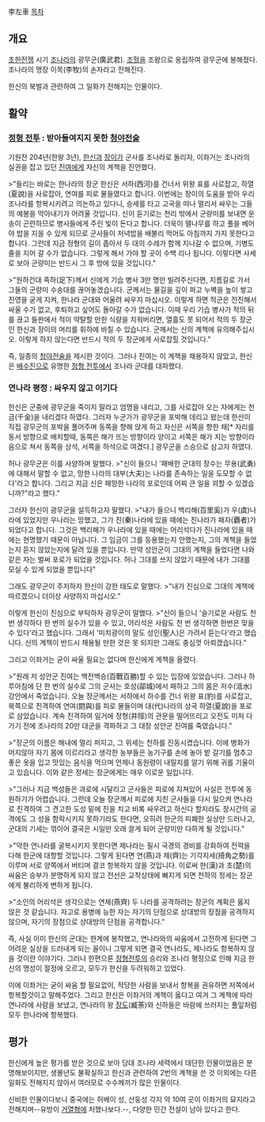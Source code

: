 李左車
[[목차]]
== 개요 ==
[[초한전쟁]] 시기 [[조나라]]의 광무군(廣武君). [[조헐]]을 조왕으로 옹립하여 광무군에 봉해졌다. 조나라의 명장 이목(李牧)의 손자라고 전해진다.

한신의 북벌과 관련하여 그 일화가 전해지는 인물이다.

== 활약 ==
=== [[정형 전투]] : 받아들여지지 못한 [[청야전술]] ===
기원전 204년(한왕 3년), [[한신]]과 [[장이]]가 군사를 조나라로 돌리자, 이좌거는 조나라의 실권을 잡고 있던 [[진여]]에게 자신의 계책을 진언했다.

>"들리는 바로는 한나라의 장군 한신은 서하(西河)를 건너서 위왕 표를 사로잡고, 하열(夏說)을 사로잡아, 연여를 피로 물들였다고 합니다. 이번에는 장이의 도움을 받아 우리 조나라를 항복시키려고 의논하고 있다니, 승세를 타고 고국을 떠나 멀리서 싸우는 그들의 예봉을 막아내기가 어려울 것입니다. 신이 듣기로는 천리 밖에서 군량미를 보내면 운송이 곤란하므로 병사들에게 주린 빛이 돈다고 합니다. 더욱이 땔나무를 하고 풀을 베어야 밥을 지을 수 있게 되므로 군사들이 저녁밥을 배불리 먹어도 아침까지 가지 못한다고 합니다. 그런데 지금 정형의 길이 좁아서 두 대의 수레가 함께 지나갈 수 없으며, 기병도 줄을 지어 갈 수가 없습니다. 그렇게 해서 가야 할 곳이 수백 리나 됩니다. 이렇다면 사세로 보아 군량미는 반드시 그 후 방에 있을 것입니다."

>"원하건대 족하(足下)께서 신에게 기습 병사 3만 명만 빌려주신다면, 지름길로 가서 그들의 군량미 수송대를 끊어놓겠습니다. 군께서는 물길을 깊이 파고 누벽을 높이 쌓고 진영을 굳게 지켜, 한나라 군대와 어울려 싸우지 마십시오. 이렇게 하면 적군은 전진해서 싸울 수가 없고, 후퇴하고 싶어도 돌아갈 수가 없습니다. 이때 우리 기습 병사가 적의 뒤를 끊고 들판에서 적이 약탈할 만한 식량을 치워버리면, 열흘도 못 되어서 적의 두 장군인 한신과 장이의 머리를 휘하에 바칠 수 있습니다. 군께서는 신의 계책에 유의해주십시오. 이렇게 하지 않는다면 반드시 적의 두 장군에게 사로잡힐 것입니다."

즉, 일종의 [[청야전술]]을 제시한 것이다. 그러나 진여는 이 계책을 채용하지 않았고, 한신은 [[배수진]]으로 유명한 [[정형 전투]]에서 조나라 군대를 대파했다.

=== 연나라 평정 : 싸우지 않고 이기다 ===
한신은 군중에 광무군을 죽이지 말라고 엄명을 내리고, 그를 사로잡아 오는 자에게는 천금(千金)을 내리겠다 하였다. 그러자 누군가가 광무군을 포박해 데리고 왔는데 한신이 직접 광무군의 포박을 풀어주며 동쪽을 향해 앉게 하고 자신은 서쪽을 향한 채[* 자리를 동서 방향으로 배치할때, 동쪽은 해가 뜨는 방향이라 양이고 서쪽은 해가 지는 방향이라 음으로 쳐서 동쪽을 상석, 서쪽을 하석으로 여겼다.] 광무군을 스승으로 삼고자 하였다.

허나 광무군은 이를 사양하며 말했다. 
>"신이 들으니 '패배한 군대의 장수는 무용(武勇)에 대해서 말할 수 없고, 망한 나라의 대부(大夫)는 나라를 존속하는 일을 도모할 수 없다'라고 합니다. 그리고 지금 신은 패망한 나라의 포로인데 어찌 큰 일을 꾀할 수 있겠습니까?"라고 했다."

그러자 한신이 광무군을 설득하고자 말했다.
>"내가 들으니 백리해(百里奚)가 우(虞)나라에 있었지만 우나라는 망했고, 그가 진(秦)나라에 있을 때에는 진나라가 패자(覇者)가 되었다고 합니다. 그것은 백리해가 우나라에 있을 때에는 어리석다가 진나라에 있을 때에는 현명했기 때문이 아닙니다. 그 임금이 그를 등용했는지 안했는지, 그의 계책을 들었는지 듣지 않았는지에 달려 있을 뿐입니다. 만약 성안군이 그대의 계책을 들었다면 나와 같은 자는 벌써 포로가 되었을 것입니다. 허나 그대를 쓰지 않았기 때문에 내가 그대를 모실 수 있게 되었을 뿐입니다"

그래도 광무군이 주저하자 한신이 강한 태도로 말했다.
>"내가 진심으로 그대의 계책에 따르겠으니 더이상 사양하지 마십시오."

이렇게 한신이 진심으로 부탁하자 광무군이 말했다.
>"신이 들으니 '슬기로운 사람도 천 번 생각하다 한 번의 실수가 있을 수 있고, 어리석은 사람도 천 번 생각하면 한번은 맞을 수 있다'라고 했습니다. 그래서 '미치광이의 말도 성인(聖人)은 가려서 듣는다'라고 했습니다. 신의 계책이 반드시 채용될 만한 것은 못 되지만 그래도 충심껏 아뢰겠습니다."

그리고 이좌거는 굳이 싸울 필요는 없다며 한신에게 계책을 올렸다.

>"원래 저 성안군 진여는 백전백승(百戰百勝)할 수 있는 입장에 있었습니다. 그러나 하루아침에 단 한 번의 실수로 그의 군사는 호성(鄗城)에서 패하고 그의 몸은 저수(泜水) 강안에서 죽었습니다. 오늘 장군께서는 서하에서 하수를 건너 위왕 표(豹)를 사로잡고, 북쪽으로 진격하여 연여(閼與)를 피로 물들이며 대(代)나라의 상국 하열(夏說)을 포로로 삼았습니다. 계속 진격하여 일거에 정형(井陘)의 관문을 떨어뜨리고 오전도 미처 다 가기 전에 조나라의 20만 대군을 격파하고 그 대장 성안군 진여를 죽였습니다."

>"장군의 이름은 해내에 멀리 퍼지고, 그 위세는 천하를 진동시켰습니다. 이에 병화가 머지않아 자기 몸에 이르리라고 생각한 농부들은 농기구를 손에 놓아 밭 갈기를 멈추고 좋은 옷을 입고 맛있는 음식을 먹으며 언제나 동원령이 내릴지를 알기 위해 귀를 기울이고 있습니다. 이와 같은 정세는 장군에게는 매우 이로운 일입니다.

>"그러나 지금 백성들은 과로에 시달리고 군사들은 피로에 지쳐있어 사실은 전투에 동원하기가 어렵습니다. 그런데 오늘 장군께서 피로에 지친 군사들을 다시 일으켜 연나라로 진격하여 그 견고한 도성 밑에 진을 치고 비록 싸우려고 하신다 할지라도 장시간의 공격에도 그 성을 함락시키지 못하기라도 한다면, 오히려 한군의 피폐한 실상만 드러나고, 군대의 기세는 꺾이어 결국은 시일만 오래 끌게 되어 군량미만 다하게 될 것입니다."

>"약한 연나라를 굴복시키지 못한다면 제나라는 필시 국경의 경비를 강화하여 전력을 다해 한군에 대항할 것입니다. 그렇게 된다면 연(燕)과 제(齊)는 기각지세(掎角之勢)를 이루며 서로 양쪽에서 버티며 결코 항복하지 않을 것입니다. 이로써 한(漢)과 초(楚)의 싸움은 승부가 분명하게 되지 않고 전선은 교착상태에 빠지게 되면 천하의 정세는 장군에게 불리하게 변하게 됩니다.

>"소인의 어리석은 생각으로는 연제(燕齊) 두 나라를 공격하려는 장군의 계획은 옳지 않은 것 같습니다. 자고로 용병에 능한 자는 자기의 단점으로 상대방의 장점을 공격하지 않으며, 자기의 장점으로 상대방의 단점을 공격합니다."

즉, 사실 이미 한신의 군대는 한계에 봉착했고, 연나라와의 싸움에서 고전하게 된다면 그 어려운 실상을 드러내게 되는 꼴이니 그렇게 되면 결국 연나라도, 제나라도 항복하지 않을 것이란 이야기다. 그러나 한편으론 [[정형전투]]의 승리와 조나라 평정으로 인해 지금 한신의 명성이 절정에 오르고, 모두가 한신을 두려워하고 있었다.

이에 이좌거는 굳이 싸움 할 필요없이, 적당한 사람을 보내서 항복을 권유하면 저쪽에서 항복할것이고 말해주었다. 그리고 한신은 이좌거의 계책이 옳다고 여겨 그 계책에 따라 연나라에 사람을 보냈고, 연나라의 왕 [[장도]](臧荼)와 신하들은 바람에 쓰러지는 풀잎처럼 모두 한나라에 항복했다.

== 평가 ==
한신에게 높은 평가를 받은 것으로 보아 당대 조나라 세력에서 대단한 인물이었음은 분명해보이지만, 생몰년도 불확실하고 한신과 관련하여 2번의 계책을 쓴 것 이외에는 다른 일화도 전해지지 않아서 여러모로 수수께끼가 많은 인물이다.

신비한 인물이다보니 중국에는 허베이 성, 산둥성 각지 약 10여 곳이 이좌거의 묘지라고 전해지며--유방이 [[거열형]]에 처했나보다.--, 다양한 민간 전설이 남아 있다고 한다.
